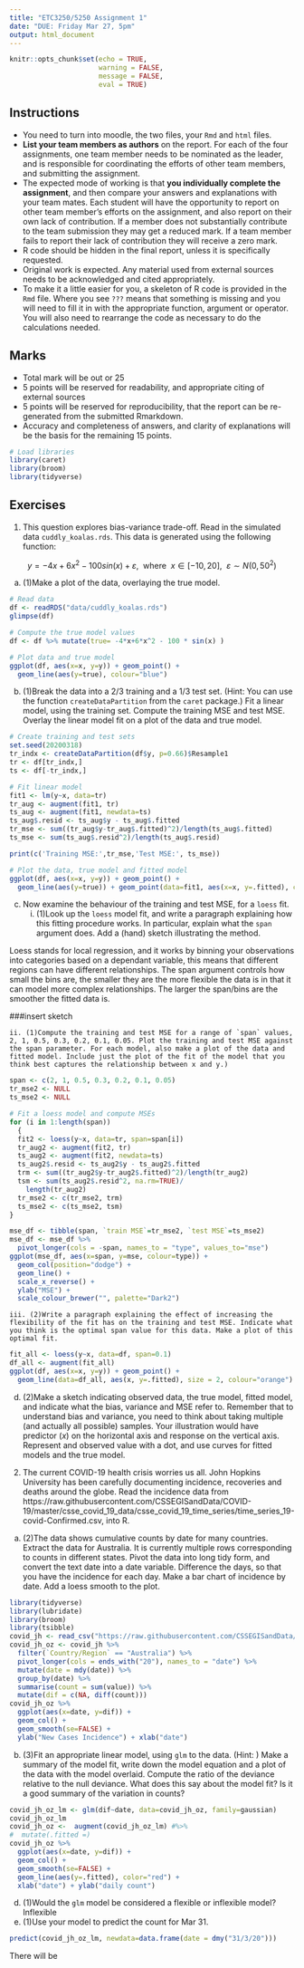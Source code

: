 ```yaml
---
title: "ETC3250/5250 Assignment 1"
date: "DUE: Friday Mar 27, 5pm"
output: html_document
---
```


```r
knitr::opts_chunk$set(echo = TRUE, 
                      warning = FALSE, 
                      message = FALSE,
                      eval = TRUE)
```

## Instructions

- You need to turn into moodle, the two files, your `Rmd` and `html` files. 
- **List your team members as authors** on the report. For each of the four assignments, one team member needs to be nominated as the leader, and is responsible for coordinating the efforts of other team members, and submitting the assignment. 
- The expected mode of working is that **you individually complete the assignment**, and then compare your answers and explanations with your team mates. Each student will have the opportunity to report on other team member's efforts on the assignment, and also report  on their own lack of contribution. If a member does not substantially contribute to the team submission they may get a reduced mark. If a team member fails to report their lack of contribution they will receive a zero mark.
- R code should be hidden in the final report, unless it is specifically requested.
- Original work is expected. Any material used from external sources needs to be acknowledged and cited appropriately. 
- To make it a little easier for you, a skeleton of R code is provided in the `Rmd` file. Where you see `???` means that something is missing and you will need to fill it in with the appropriate function, argument or operator. You will also need to rearrange the code as necessary to do the calculations needed.

## Marks

- Total mark will be out or 25
- 5 points will be reserved for readability, and appropriate citing of external sources 
- 5 points will be reserved for reproducibility, that the report can be re-generated from the submitted Rmarkdown. 
- Accuracy and completeness of answers, and clarity of explanations will be the basis for the remaining 15 points. 

```r
# Load libraries
library(caret)
library(broom)
library(tidyverse)
```

## Exercises

1. This question explores bias-variance trade-off. Read in the simulated data `cuddly_koalas.rds`. This data is generated using the following function:

$$ y = -4x + 6x^2 - 100sin(x) + \varepsilon, ~~\text{where}~~x\in [-10, 20], ~~\varepsilon\sim N(0, 50^2)$$

a. (1)Make a plot of the data, overlaying the true model.

```r
# Read data
df <- readRDS("data/cuddly_koalas.rds")
glimpse(df)

# Compute the true model values
df <- df %>% mutate(true= -4*x+6*x^2 - 100 * sin(x) )

# Plot data and true model 
ggplot(df, aes(x=x, y=y)) + geom_point() +
  geom_line(aes(y=true), colour="blue")
```

b. (1)Break the data into a $2/3$ training and a $1/3$ test set. (Hint: You can use the function `createDataPartition` from the `caret` package.) Fit a linear model, using the training set. Compute the training MSE and test MSE. Overlay the linear model fit on a plot of the data and true model.

```r
# Create training and test sets
set.seed(20200318)
tr_indx <- createDataPartition(df$y, p=0.66)$Resample1
tr <- df[tr_indx,]
ts <- df[-tr_indx,]

# Fit linear model
fit1 <- lm(y~x, data=tr)
tr_aug <- augment(fit1, tr)
ts_aug <- augment(fit1, newdata=ts)
ts_aug$.resid <- ts_aug$y - ts_aug$.fitted
tr_mse <- sum((tr_aug$y-tr_aug$.fitted)^2)/length(ts_aug$.fitted)
ts_mse <- sum(ts_aug$.resid^2)/length(ts_aug$.resid)

print(c('Training MSE:',tr_mse,'Test MSE:', ts_mse))

# Plot the data, true model and fitted model
ggplot(df, aes(x=x, y=y)) + geom_point() +
  geom_line(aes(y=true)) + geom_point(data=fit1, aes(x=x, y=.fitted), colour="orange")
```

c. Now examine the behaviour of the training and test MSE, for a `loess` fit. 
    i. (1)Look up the `loess` model fit, and write a paragraph explaining how this fitting procedure works. In particular, explain what the `span` argument does. Add a (hand) sketch illustrating the method.

Loess stands for local regression, and it works by binning your observations into categories based on a dependant variable, this means that different regions can have different relationships. The span argument controls how small the bins are, the smaller they are the more flexible the data is in that it can model more complex relationships. The larger the span/bins are the smoother the fitted data is. 

###insert sketch



    ii. (1)Compute the training and test MSE for a range of `span` values, 2, 1, 0.5, 0.3, 0.2, 0.1, 0.05. Plot the training and test MSE against the span parameter. For each model, also make a plot of the data and fitted model. Include just the plot of the fit of the model that you think best captures the relationship between x and y.)
```r
span <- c(2, 1, 0.5, 0.3, 0.2, 0.1, 0.05)
tr_mse2 <- NULL
ts_mse2 <- NULL

# Fit a loess model and compute MSEs
for (i in 1:length(span)) 
  {
  fit2 <- loess(y~x, data=tr, span=span[i])
  tr_aug2 <- augment(fit2, tr)
  ts_aug2 <- augment(fit2, newdata=ts)
  ts_aug2$.resid <- ts_aug2$y - ts_aug2$.fitted
  trm <- sum((tr_aug2$y-tr_aug2$.fitted)^2)/length(tr_aug2)
  tsm <- sum(ts_aug2$.resid^2, na.rm=TRUE)/
    length(tr_aug2)
  tr_mse2 <- c(tr_mse2, trm)
  ts_mse2 <- c(ts_mse2, tsm)
}

mse_df <- tibble(span, `train MSE`=tr_mse2, `test MSE`=ts_mse2)
mse_df <- mse_df %>% 
  pivot_longer(cols = -span, names_to = "type", values_to="mse")
ggplot(mse_df, aes(x=span, y=mse, colour=type)) + 
  geom_col(position="dodge") +
  geom_line() +
  scale_x_reverse() +
  ylab("MSE") +
  scale_colour_brewer("", palette="Dark2")
```

    iii. (2)Write a paragraph explaining the effect of increasing the flexibility of the fit has on the training and test MSE. Indicate what you think is the optimal span value for this data. Make a plot of this optimal fit.

```r
fit_all <- loess(y~x, data=df, span=0.1)
df_all <- augment(fit_all)
ggplot(df, aes(x=x, y=y)) + geom_point() +
  geom_line(data=df_all, aes(x, y=.fitted), size = 2, colour="orange")
```

d. (2)Make a sketch indicating observed data, the true model, fitted model, and indicate what the bias, variance and MSE refer to. Remember that to understand bias and variance, you need to think about taking multiple (and actually all possible) samples. Your illustration would have predictor ($x$) on the horizontal axis and response on the vertical axis. Represent and observed value with a dot, and use curves for fitted models and the true model.

2. The current COVID-19 health crisis worries us all. John Hopkins University has been carefully documenting incidence, recoveries and deaths around the globe. Read the incidence data from https://raw.githubusercontent.com/CSSEGISandData/COVID-19/master/csse_covid_19_data/csse_covid_19_time_series/time_series_19-covid-Confirmed.csv, into R.

a. (2)The data shows cumulative counts by date for many countries. Extract the data for Australia. It is currently multiple rows corresponding to counts in different states. Pivot the data into long tidy form, and convert the text date into a date variable. Difference the days, so that you have the incidence for each day. Make a bar chart of incidence by date. Add a loess smooth to the plot.

```r
library(tidyverse)
library(lubridate)
library(broom)
library(tsibble)
covid_jh <- read_csv("https://raw.githubusercontent.com/CSSEGISandData/COVID-19/master/csse_covid_19_data/csse_covid_19_time_series/time_series_19-covid-Confirmed.csv")
covid_jh_oz <- covid_jh %>%
  filter(`Country/Region` == "Australia") %>%
  pivot_longer(cols = ends_with("20"), names_to = "date") %>%
  mutate(date = mdy(date)) %>%
  group_by(date) %>%
  summarise(count = sum(value)) %>%
  mutate(dif = c(NA, diff(count)))
covid_jh_oz %>%
  ggplot(aes(x=date, y=dif)) + 
  geom_col() +
  geom_smooth(se=FALSE) +
  ylab("New Cases Incidence") + xlab("date")
```

b. (3)Fit an appropriate linear model, using `glm` to the data. (Hint: ) Make a summary of the model fit, write down the model equation and a plot of the data with the model overlaid. Compute the ratio of the deviance relative to the null deviance. What does this say about the model fit? Is it a good summary of the variation in counts?

```r
covid_jh_oz_lm <- glm(dif~date, data=covid_jh_oz, family=gaussian)
covid_jh_oz_lm
covid_jh_oz <-  augment(covid_jh_oz_lm) #%>%
#  mutate(.fitted =)
covid_jh_oz %>%
  ggplot(aes(x=date, y=dif)) +
  geom_col() +
  geom_smooth(se=FALSE) +
  geom_line(aes(y=.fitted), color="red") +
  xlab("date") + ylab("daily count") 
```

d. (1)Would the `glm` model be considered a flexible or inflexible model? 
  Inflexible
e. (1)Use your model to predict the count for Mar 31.
```r
predict(covid_jh_oz_lm, newdata=data.frame(date = dmy("31/3/20")))
```
There will be 